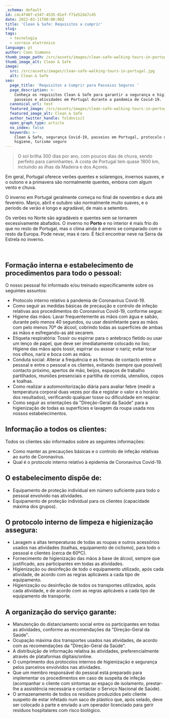 ```yaml
---
_schema: default
id: c4c4f407-e347-4535-81ef-f71e52da7c45
date: 2022-03-11T00:00:00Z
title: 'Clean & Safe: Requisitos a cumprir'
slug:
tags:
  - tecnologia
  - correio eletrónico
language: pt
author: Coen Simmons
thumb_image_path: /src/assets/images/clean-safe-walking-tours-in-portugal.jpg
thumb_image_alt: Clean & Safe
image:
  src: /src/assets/images/clean-safe-walking-tours-in-portugal.jpg
  alt: Clean & Safe
seo:
  page_title: 'Requisitos a Cumprir para Passeios Seguros '
  page_description: >-
    Conheça os requisitos Clean & Safe para garantir a segurança e higiene em
    passeios e atividades em Portugal durante a pandemia de Covid-19.
  canonical_url: test
  featured_image: /src/assets/images/clean-safe-walking-tours-in-portugal.jpg
  featured_image_alt: Clean & Safe
  author_twitter_handle: foldnvisit
  open_graph_type: article
  no_index: false
  keywords: >-
    Clean & Safe, segurança Covid-19, passeios em Portugal, protocolo de
    higiene, turismo seguro
---
```

> O sol brilha 300 dias por ano, com poucos dias de chuva, sendo perfeito para
> caminhantes. A costa de Portugal tem quase 1800 km, incluindo as ilhas da
> Madeira e dos Açores.

Em geral, Portugal oferece verões quentes e solarengos, invernos suaves, e o
outono e a primavera são normalmente quentes, embora com algum vento e chuva.

O inverno em Portugal geralmente começa no final de novembro e dura até
fevereiro. Março, abril e outubro são normalmente muito suaves, e o período de
verão é longo e agradável, de maio a setembro.

Os verões no Norte são agradáveis e quentes sem se tornarem excessivamente
abafados. O inverno no **Porto** e no interior é mais frio do que no resto de
Portugal, mas o clima ainda é ameno se comparado com o resto da Europa. Pode
nevar, mas é raro. É fácil encontrar neve na Serra da Estrela no inverno.

&nbsp;

## **Formação interna e estabelecimento de procedimentos para todo o pessoal:**

O nosso pessoal foi informado e/ou treinado especificamente sobre os seguintes
assuntos:

* Protocolo interno relativo à pandemia de Coronavírus Covid-19.
* Como seguir as medidas básicas de precaução e controlo de infeção relativas
  aos procedimentos do Coronavírus Covid-19, conforme segue:
* Higiene das mãos: Lavar frequentemente as mãos com água e sabão, durante pelo
  menos 40 segundos, ou usar desinfetante para as mãos com pelo menos 70º de
  álcool, cobrindo todas as superfícies de ambas as mãos e esfregando-as até
  secarem.
* Etiqueta respiratória: Tossir ou espirrar para o antebraço fletido ou usar um
  lenço de papel, que deve ser imediatamente colocado no lixo; Higiene das mãos
  após tossir, espirrar ou assoar o nariz; evitar tocar nos olhos, nariz e boca
  com as mãos.
* Conduta social: Alterar a frequência e as formas de contacto entre o pessoal e
  entre o pessoal e os clientes, evitando (sempre que possível) contacto
  próximo, apertos de mão, beijos, espaços de trabalho partilhados, reuniões
  presenciais e partilha de comida, utensílios, copos e toalhas.
* Como realizar a automonitorização diária para avaliar febre (medir a
  temperatura corporal duas vezes por dia e registar o valor e o horário dos
  resultados), verificando qualquer tosse ou dificuldade em respirar.
* Como seguir as orientações da "Direção-Geral da Saúde" para a higienização de
  todas as superfícies e lavagem da roupa usada nos nossos estabelecimentos.

## **Informação a todos os clientes:**

Todos os clientes são informados sobre as seguintes informações:

* Como manter as precauções básicas e o controlo de infeção relativas ao surto
  de Coronavírus.
* Qual é o protocolo interno relativo à epidemia de Coronavírus Covid-19.

## **O estabelecimento dispõe de:**

* Equipamento de proteção individual em número suficiente para todo o pessoal
  envolvido nas atividades.
* Equipamento de proteção individual para os clientes (capacidade máxima dos
  grupos).

## **O protocolo interno de limpeza e higienização assegura:**

* Lavagem a altas temperaturas de todas as roupas e outros acessórios usados nas
  atividades (toalhas, equipamento de ciclismo), para todo o pessoal e clientes
  (cerca de 60ºC).
* Fornecimento de higienização das mãos à base de álcool, sempre que
  justificado, aos participantes em todas as atividades.
* Higienização ou desinfeção de todo o equipamento utilizado, após cada
  atividade, de acordo com as regras aplicáveis a cada tipo de equipamento.
* Higienização ou desinfeção de todos os transportes utilizados, após cada
  atividade, e de acordo com as regras aplicáveis a cada tipo de equipamento de
  transporte.

## **A organização do serviço garante:**

* Manutenção do distanciamento social entre os participantes em todas as
  atividades, conforme as recomendações da "Direção-Geral da Saúde".
* Ocupação máxima dos transportes usados nas atividades, de acordo com as
  recomendações da "Direção-Geral da Saúde".
* A distribuição de informação relativa às atividades, preferencialmente através
  de plataformas digitais/online.
* O cumprimento dos protocolos internos de higienização e segurança pelos
  parceiros envolvidos nas atividades.
* Que um membro responsável do pessoal está preparado para implementar os
  procedimentos em caso de suspeita de infeção (acompanhar o cliente com
  sintomas ao espaço de isolamento, prestar-lhe a assistência necessária e
  contactar o Serviço Nacional de Saúde).
* O armazenamento de todos os resíduos produzidos pelo cliente suspeito de estar
  infetado num saco de plástico que, após selado, deve ser colocado à parte e
  enviado a um operador licenciado para gerir resíduos hospitalares com risco
  biológico.